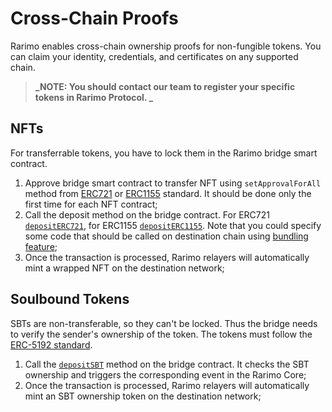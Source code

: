 # Cross-Chain Proofs

Rarimo enables cross-chain ownership proofs for non-fungible tokens. You can claim your identity, credentials, and certificates on any supported chain.

> **_NOTE: You should contact our team to register your specific tokens in Rarimo Protocol. _**

## NFTs

For transferrable tokens, you have to lock them in the Rarimo bridge smart contract.

1. Approve bridge smart contract to transfer NFT using `setApprovalForAll` method from [ERC721](https://github.com/OpenZeppelin/openzeppelin-contracts/blob/master/contracts/token/ERC721/ERC721.sol#L136) or [ERC1155](https://github.com/OpenZeppelin/openzeppelin-contracts/blob/master/contracts/token/ERC1155/ERC1155.sol#L100) standard. It should be done only the first time for each NFT contract;
1. Call the deposit method on the bridge contract. For ERC721 [`depositERC721`](../reference/contracts/interface/evm-reference#depositerc721), for ERC1155 [`depositERC1155`](../reference/contracts/interface/evm-reference#depositerc1155). Note that you could specify some code that should be called on destination chain using [bundling feature](../tutorials/bundling);
1. Once the transaction is processed, Rarimo relayers will automatically mint a wrapped NFT on the destination network;

## Soulbound Tokens

SBTs are non-transferable, so they can't be locked. Thus the bridge needs to verify the sender's ownership of the token. The tokens must follow the [ERC-5192 standard](https://eips.ethereum.org/EIPS/eip-5192).

1. Call the [`depositSBT`](../reference/contracts/interface/evm-reference#depositsbt) method on the bridge contract. It checks the SBT ownership and triggers the corresponding event in the Rarimo Core;
1. Once the transaction is processed, Rarimo relayers will automatically mint an SBT ownership token on the destination network;
